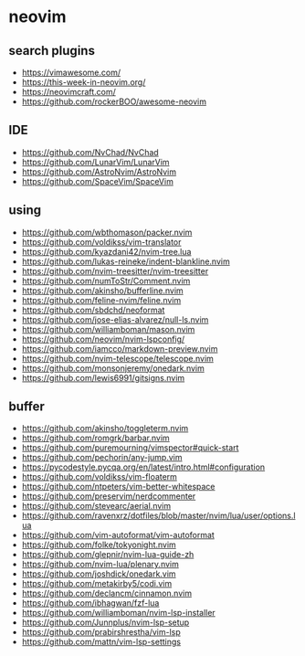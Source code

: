 # neovim

## search plugins
- https://vimawesome.com/
- https://this-week-in-neovim.org/
- https://neovimcraft.com/
- https://github.com/rockerBOO/awesome-neovim


## IDE
- https://github.com/NvChad/NvChad
- https://github.com/LunarVim/LunarVim
- https://github.com/AstroNvim/AstroNvim
- https://github.com/SpaceVim/SpaceVim


## using
- https://github.com/wbthomason/packer.nvim
- https://github.com/voldikss/vim-translator
- https://github.com/kyazdani42/nvim-tree.lua
- https://github.com/lukas-reineke/indent-blankline.nvim
- https://github.com/nvim-treesitter/nvim-treesitter
- https://github.com/numToStr/Comment.nvim
- https://github.com/akinsho/bufferline.nvim
- https://github.com/feline-nvim/feline.nvim
- https://github.com/sbdchd/neoformat
- https://github.com/jose-elias-alvarez/null-ls.nvim
- https://github.com/williamboman/mason.nvim
- https://github.com/neovim/nvim-lspconfig/
- https://github.com/iamcco/markdown-preview.nvim
- https://github.com/nvim-telescope/telescope.nvim
- https://github.com/monsonjeremy/onedark.nvim
- https://github.com/lewis6991/gitsigns.nvim


## buffer
- https://github.com/akinsho/toggleterm.nvim
- https://github.com/romgrk/barbar.nvim
- https://github.com/puremourning/vimspector#quick-start
- https://github.com/pechorin/any-jump.vim
- https://pycodestyle.pycqa.org/en/latest/intro.html#configuration
- https://github.com/voldikss/vim-floaterm
- https://github.com/ntpeters/vim-better-whitespace
- https://github.com/preservim/nerdcommenter
- https://github.com/stevearc/aerial.nvim
- https://github.com/ravenxrz/dotfiles/blob/master/nvim/lua/user/options.lua
- https://github.com/vim-autoformat/vim-autoformat
- https://github.com/folke/tokyonight.nvim
- https://github.com/glepnir/nvim-lua-guide-zh
- https://github.com/nvim-lua/plenary.nvim
- https://github.com/joshdick/onedark.vim
- https://github.com/metakirby5/codi.vim
- https://github.com/declancm/cinnamon.nvim
- https://github.com/ibhagwan/fzf-lua
- https://github.com/williamboman/nvim-lsp-installer
- https://github.com/Junnplus/nvim-lsp-setup
- https://github.com/prabirshrestha/vim-lsp
- https://github.com/mattn/vim-lsp-settings
